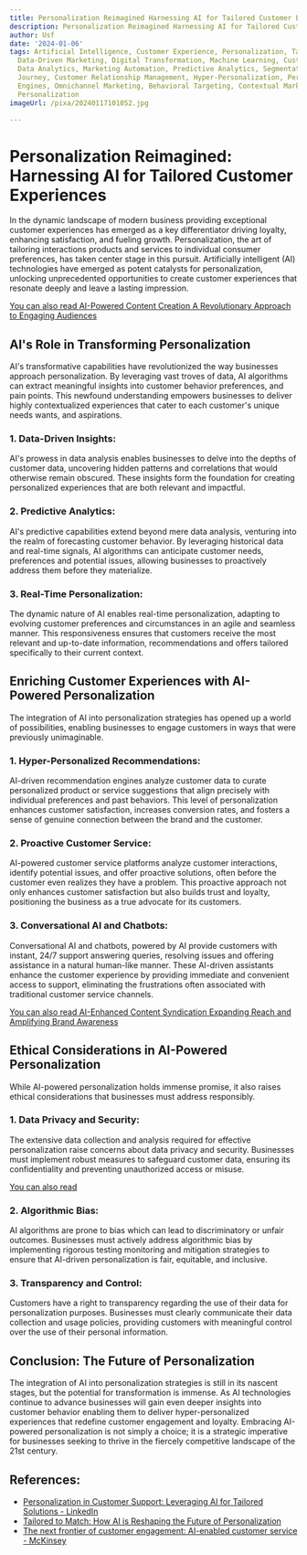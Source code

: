 ```yaml
---
title: Personalization Reimagined Harnessing AI for Tailored Customer Experiences
description: Personalization Reimagined Harnessing AI for Tailored Customer Experiences
author: Usf
date: '2024-01-06'
tags: Artificial Intelligence, Customer Experience, Personalization, Tailored Experiences,
  Data-Driven Marketing, Digital Transformation, Machine Learning, Customer Engagement,
  Data Analytics, Marketing Automation, Predictive Analytics, Segmentation, Customer
  Journey, Customer Relationship Management, Hyper-Personalization, Personalization
  Engines, Omnichannel Marketing, Behavioral Targeting, Contextual Marketing, Real-Time
  Personalization
imageUrl: /pixa/20240117101052.jpg

---
```

# Personalization Reimagined: Harnessing AI for Tailored Customer  Experiences

In the  dynamic landscape of modern business providing exceptional customer experiences has emerged as a key differentiator driving loyalty, enhancing satisfaction, and fueling growth. Personalization, the art of tailoring interactions products and services to individual consumer preferences, has taken center stage in  this pursuit. Artificially intelligent (AI) technologies have emerged as potent catalysts for  personalization, unlocking unprecedented opportunities to  create customer experiences that resonate deeply and leave a lasting impression.

[You can also read AI-Powered Content Creation A Revolutionary Approach  to Engaging Audiences](AI-Powered%20Content%20Creation%20A%20Revolutionary%20Approach%20to%20Engaging%20Audiences)


## AI's Role in Transforming Personalization

AI's transformative capabilities have revolutionized the way businesses approach personalization. By leveraging  vast troves of data, AI algorithms can extract meaningful insights into customer behavior preferences, and pain points. This newfound understanding empowers businesses to deliver highly contextualized experiences that cater to each customer's  unique needs wants,  and aspirations.

### 1. Data-Driven Insights:

AI's prowess in data  analysis enables businesses to  delve into the  depths of customer data, uncovering  hidden patterns and correlations that would otherwise remain obscured. These insights form the  foundation for creating personalized experiences that are  both  relevant and impactful.

### 2. Predictive Analytics:

AI's predictive capabilities  extend beyond mere data analysis, venturing into the realm of forecasting customer behavior. By leveraging historical data and real-time signals, AI algorithms can  anticipate  customer needs, preferences and  potential issues, allowing businesses to proactively  address them before they materialize.

### 3. Real-Time  Personalization:

The dynamic nature of  AI enables real-time personalization, adapting  to evolving customer preferences and circumstances in an agile and seamless manner. This  responsiveness ensures that customers receive the most relevant  and up-to-date information, recommendations and offers tailored specifically  to their  current context.

## Enriching Customer  Experiences with AI-Powered Personalization

The integration of AI into personalization strategies has opened up a world of possibilities, enabling  businesses to engage customers in ways that were previously unimaginable.

### 1. Hyper-Personalized Recommendations:

AI-driven recommendation engines analyze  customer data to curate personalized product or service suggestions that align precisely with individual preferences and past behaviors. This level of personalization enhances  customer satisfaction, increases conversion rates, and fosters a sense of genuine connection between  the brand and the customer.

### 2. Proactive Customer  Service:

AI-powered customer service platforms analyze customer interactions, identify potential issues, and  offer proactive solutions, often before the customer even  realizes they have a problem.  This proactive approach not only enhances customer satisfaction but also builds trust and loyalty, positioning the  business as a true advocate for its customers.

### 3. Conversational AI and Chatbots:

Conversational AI and chatbots, powered by AI provide customers with instant, 24/7 support answering queries, resolving issues and offering assistance in a natural  human-like manner. These AI-driven assistants enhance the customer experience  by providing immediate and convenient access  to support, eliminating  the frustrations often associated  with traditional customer service channels.

[You can also read AI-Enhanced Content Syndication Expanding Reach and Amplifying Brand Awareness](AI-Enhanced%20Content%20Syndication%20Expanding%20Reach%20and%20Amplifying%20Brand%20Awareness)


##  Ethical Considerations in AI-Powered Personalization

While AI-powered personalization  holds immense promise, it also raises ethical considerations that businesses must address responsibly.

### 1. Data  Privacy and Security:

The extensive data collection and analysis required  for effective personalization raise  concerns about data privacy and security. Businesses must  implement  robust measures to safeguard customer data, ensuring its confidentiality and preventing unauthorized access or misuse.

[You can also read ]()


### 2. Algorithmic Bias:

AI algorithms are prone to bias which can lead to discriminatory or unfair outcomes. Businesses must actively address algorithmic bias by implementing rigorous testing monitoring and mitigation strategies to  ensure that AI-driven personalization is fair, equitable, and inclusive.

### 3. Transparency and Control:

Customers  have a right to transparency regarding the use of their data for  personalization purposes. Businesses must clearly communicate their data  collection and usage policies, providing customers with meaningful control over the use of  their personal information.

## Conclusion: The Future of Personalization

The integration of AI into personalization  strategies is still in its nascent stages, but the potential for transformation is immense. As AI technologies  continue  to advance businesses  will  gain  even deeper insights  into customer behavior enabling them to deliver hyper-personalized experiences that redefine customer engagement and loyalty. Embracing AI-powered personalization is not  simply a  choice;  it  is a strategic imperative for businesses  seeking to thrive in the fiercely competitive landscape of the  21st century.

## References:
- [Personalization in Customer Support: Leveraging AI for Tailored Solutions - LinkedIn](https://www.linkedin.com/pulse/personalization-customer-support-leveraging-ai-baqar-a-naqvi-fweje)
- [Tailored to Match: How AI is Reshaping the Future of Personalization](https://www.grocerydoppio.com/articles/tailored-to-match-how-ai-is-reshaping-the-future-of-personalization)
- [The next frontier of customer engagement: AI-enabled customer service - McKinsey](https://www.mckinsey.com/capabilities/operations/our-insights/the-next-frontier-of-customer-engagement-ai-enabled-customer-service)
